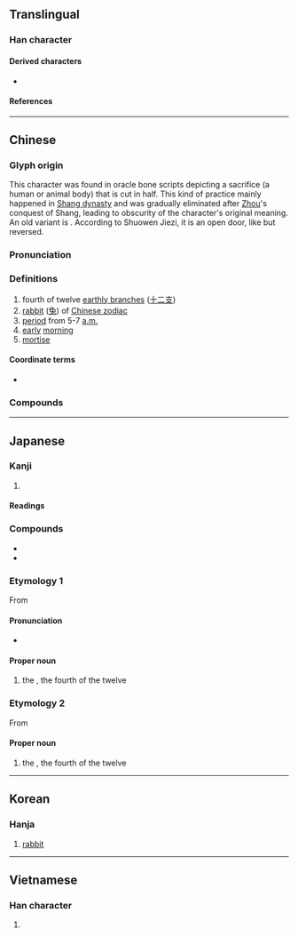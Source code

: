 {{also|卵|卬|戼}}
{{character info}}
==Translingual==
{{stroke order|type=animate}}

===Han character===
{{Han char|rn=26|rad=卩|as=03|sn=5|four=77720|canj=HHSL|ids=⿰𠂎卩}}

====Derived characters====
*{{l|mul|[[柳]], [[留]], [[𨥫]], [[𠇩]], [[𤵠]], [[㚹]], [[𫰸]], [[奅]], [[𥄸]], [[聊]], [[𠰭]], [[飹]], [[𩛁]], [[𩜕]], [[𬣌]], [[㧕]], [[𣨇]], [[昴]], [[𬁬]], [[鉚]], [[鉚]]([[铆]]), [[珋]]}}

====References====
{{Han ref|kx=0159.050|dkj=02847|dj=0363.150|hdz=10311.050|uh=536F}}

----

==Chinese==

===Glyph origin===
{{Han etym}}

This character was found in oracle bone scripts depicting a sacrifice (a human or animal body) that is cut in half. This kind of practice mainly happened in [[w:Shang dynasty|Shang dynasty]] and was gradually eliminated after [[w:Zhou dynasty|Zhou]]'s conquest of Shang, leading to obscurity of the character's original meaning. An old variant is {{zh-m|戼}}. According to Shuowen Jiezi, it is an open door, like {{zh-m|門/𨳇}} but reversed.

===Pronunciation===
{{zh-forms|alt=丣-‡,戼,𩇦,𩇨,𩇧}}
{{zh-pron
|m=mǎo
|c=maau5
|g=mau3
|h=
|mn=báu
|w=3mau
|mc=y
|oc=y
|ma=
|ma2=
|cat=n
}}

===Definitions===
{{zh-wp|zh:卯榫}}
{{zh-hanzi}}

# fourth of twelve [[earthly branch]]es ([[十二支]])
# [[rabbit]] ([[兔]]) of [[W:Chinese zodiac|Chinese zodiac]]
# [[period]] from 5-7 [[a.m.]]
# [[early]] [[morning]]
# [[mortise]]

====Coordinate terms====
* {{list:earthly branches/zh}}

===Compounds===
{{zh-der|寅支卯糧|卯酉|卯酉子午|丁一卯二|卯睡|子午卯酉|卯金刀|卯時|卯酉參辰|卯眼|卯酒|卯簿|寅吃卯糧|卯上|子卯不樂|卯榫|卯足全力|參辰卯酉|卯飲|卯飯|卯正|卯後酒|卯勁|比卯|打卯|應名點卯|應卯吃糧|應卯|畫卯|書畫卯酉|點卯|脫卯}}

----

==Japanese==

===Kanji===
{{ja-kanji|grade=|rs=卩03}}

# {{rfdef|ja|sort=卩03}}

====Readings====
{{ja-readings
|goon=みょう
|kanon=ぼう
|kun=う-
}}

===Compounds===
* {{ja-r|卯%酒|ぼう%しゅ}}
* {{ja-r|卯%酉%線|ぼう%ゆう%せん}}

===Etymology 1===
{{ja-kanjitab|う|yomi=k}}
{{wp|lang=ja}}
From {{m|ja|兎|tr=usagi, u||[[rabbit]]}}

====Pronunciation====
{{ja-pron|acc=0|acc2=1|y=k|う}}
* {{hmp|ja|ウ|鵜|鰻|有|羽|sort=う}}

====Proper noun====
{{ja-pos|proper|う}}

# the {{w|Rabbit (zodiac)|Rabbit}}, the fourth of the twelve {{w|Earthly Branches}}

===Etymology 2===
{{ja-kanjitab|ぼう|yomi=o}}
From {{der|ja|ltc|卯|tr=mæw<sup>X</sup>|sort=ほう'}}

====Proper noun====
{{ja-pos|proper|ぼう|hhira=ばう}}

# the {{w|Rabbit (zodiac)|Rabbit}}, the fourth of the twelve {{w|Earthly Branches}}

{{cln|ja|words with multiple readings}}
{{topics|ja|Earthly branches|sort=う}}

----

==Korean==

===Hanja===
{{ko-hanja|토끼|묘}}

# [[rabbit]]

----

==Vietnamese==

===Han character===
{{vi-readings|reading=[[mão]], [[mẫu]], [[méo]], [[Mẹo]], [[mẻo]]|rs=卩03}}

# {{rfdef|vi|sort=卩03}}